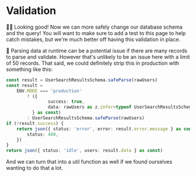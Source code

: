 # Validation

<EpicVideo url="https://www.epicweb.dev/workshops/data-modeling-deep-dive/sql/handling-typescript-errors-and-runtime-type-checking-with-prisma-and-zod/solution" />

👨‍💼 Looking good! Now we can more safely change our database schema and the
query! You will want to make sure to add a test to this page to help catch
mistakes, but we're much better off having this validation in place.

🦉 Parsing data at runtime can be a potential issue if there are many records
to parse and validate. However that's unlikely to be an issue here with a limit
of 50 records. That said, we could definitely strip this in production with
something like this:

```ts remove=1 add=2-8
const result = UserSearchResultsSchema.safeParse(rawUsers)
const result =
	ENV.MODE === 'production'
		? ({
				success: true,
				data: rawUsers as z.infer<typeof UserSearchResultsSchema>,
		  } as const)
		: UserSearchResultsSchema.safeParse(rawUsers)
if (!result.success) {
	return json({ status: 'error', error: result.error.message } as const, {
		status: 400,
	})
}
return json({ status: 'idle', users: result.data } as const)
```

And we can turn that into a util function as well if we found ourselves wanting
to do that a lot.
